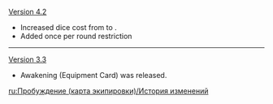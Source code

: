 {{Change History/Header}}
[[Version 4.2]]
* Increased dice cost from {{TCG Cost|4|Electro}} to {{TCG Cost|3|Electro}}.
* Added once per round restriction
----
[[Version 3.3]]
* Awakening (Equipment Card) was released.
<noinclude>
[[ru:Пробуждение (карта экипировки)/История изменений]]
</noinclude>
